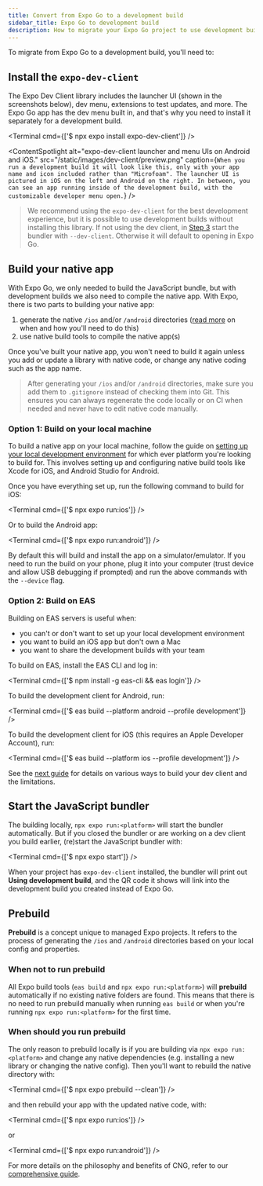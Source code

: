 ```yaml
---
title: Convert from Expo Go to a development build
sidebar_title: Expo Go to development build
description: How to migrate your Expo Go project to use development builds
---
```



To migrate from Expo Go to a development build, you'll need to:

<Step label="1">

## Install the `expo-dev-client`

The Expo Dev Client library includes the launcher UI (shown in the screenshots below), dev menu, extensions to test updates, and more. The Expo Go app has the dev menu built in, and that's why you need to install it separately for a development build.

<Terminal cmd={['$ npx expo install expo-dev-client']} />

<ContentSpotlight
  alt="expo-dev-client launcher and menu UIs on Android and iOS."
  src="/static/images/dev-client/preview.png"
  caption={`When you run a development build it will look like this, only with your app name and icon included rather than "Microfoam". The launcher UI is pictured in iOS on the left and Android on the right. In between, you can see an app running inside of the development build, with the customizable developer menu open.`}
/>

> We recommend using the `expo-dev-client` for the best development experience, but it is possible to use development builds without installing this library. If not using the dev client, in [Step 3](/develop/development-builds/expo-go-to-dev-build/#start-the-dev-client) start the bundler with `--dev-client`. Otherwise it will default to opening in Expo Go.

</Step>

<Step label="2">

## Build your native app

With Expo Go, we only needed to build the JavaScript bundle, but with development builds we also need to compile the native app. With Expo, there is two parts to building your native app:

1. generate the native `/ios` and/or `/android` directories ([read more](/develop/development-builds/expo-go-to-dev-build/#cng-and-prebuild) on when and how you'll need to do this)
2. use native build tools to compile the native app(s)

Once you've built your native app, you won't need to build it again unless you add or update a library with native code, or change any native coding such as the app name.

> After generating your `/ios` and/or `/android` directories, make sure you add them to `.gitignore` instead of checking them into Git. This ensures you can always regenerate the code locally or on CI when needed and never have to edit native code manually.

### Option 1: Build on your local machine

To build a native app on your local machine, follow the guide on [setting up your local development environment](https://reactnative.dev/docs/set-up-your-environment) for which ever platform you're looking to build for. This involves setting up and configuring native build tools like Xcode for iOS, and Android Studio for Android.

Once you have everything set up, run the following command to build for iOS:

<Terminal cmd={['$ npx expo run:ios']} />

Or to build the Android app:

<Terminal cmd={['$ npx expo run:android']} />

By default this will build and install the app on a simulator/emulator. If you need to run the build on your phone, plug it into your computer (trust device and allow USB debugging if prompted) and run the above commands with the `--device` flag.

### Option 2: Build on EAS

Building on EAS servers is useful when:

- you can't or don't want to set up your local development environment
- you want to build an iOS app but don't own a Mac
- you want to share the development builds with your team

To build on EAS, install the EAS CLI and log in:

<Terminal cmd={['$ npm install -g eas-cli && eas login']} />

To build the development client for Android, run:

<Terminal cmd={['$ eas build --platform android --profile development']} />

To build the development client for iOS (this requires an Apple Developer Account), run:

<Terminal cmd={['$ eas build --platform ios --profile development']} />

See the [next guide](/develop/development-builds/create-a-build) for details on various ways to build your dev client and the limitations.

</Step>

<Step label="2">

## Start the JavaScript bundler

The building locally, `npx expo run:<platform>` will start the bundler automatically. But if you closed the bundler or are working on a dev client you build earlier, (re)start the JavaScript bundler with:

<Terminal cmd={['$ npx expo start']} />

When your project has `expo-dev-client` installed, the bundler will print out **Using development build**, and the QR code it shows will link into the development build you created instead of Expo Go.

</Step>

## Prebuild

**Prebuild** is a concept unique to managed Expo projects. It refers to the process of generating the `/ios` and `/android` directories based on your local config and properties.

### When **not** to run prebuild

All Expo build tools (`eas build` and `npx expo run:<platform>`) will **prebuild** automatically if no existing native folders are found. This means that there is no need to run prebuild manually when running `eas build` or when you're running `npx expo run:<platform>` for the first time.

### When should you run prebuild

The only reason to prebuild locally is if you are building via `npx expo run:<platform>` and change any native dependencies (e.g. installing a new library or changing the native config). Then you'll want to rebuild the native directory with:

<Terminal cmd={['$ npx expo prebuild --clean']} />

and then rebuild your app with the updated native code, with:

<Terminal cmd={['$ npx expo run:ios']} />

or

<Terminal cmd={['$ npx expo run:android']} />

For more details on the philosophy and benefits of CNG, refer to our [comprehensive guide](https://docs.expo.dev/workflow/continuous-native-generation/).
